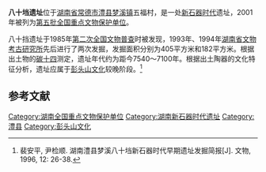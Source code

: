 {{文物保护单位
| 级别 = 全国
| 名称 = 八十垱遗址
| 所在 = [[湖南省|湖南省]][[常德市|常德市]][[澧县|澧县]]
| 分类 = 古遗址
| 时代 = [[新石器时代|新石器时代]]
| 编号 = 5-93
| 登录 = 2001年6月25日
}}
'''八十垱遗址'''位于[[湖南省|湖南省]][[常德市|常德市]][[澧县|澧县]][[梦溪镇|梦溪镇]]五福村，是一处[[新石器时代|新石器时代]]遗址，2001年被列为[[第五批全国重点文物保护单位|第五批全国重点文物保护单位]]。

八十挡遗址于1985年[[第二次全国文物普查|第二次全国文物普查]]时被发现，1993年、1994年[[湖南省文物考古研究所|湖南省文物考古研究所]]先后进行了两次发掘，发掘面积分别为405平方米和182平方米。根据出土物的[[碳十四|碳十四]]测定，遗址年代约为距今7540～7100年。根据出土陶器的文化特征分析，遗址应属于[[彭头山文化|彭头山文化]]较晚阶段。<ref>裴安平, 尹检顺. 湖南澧县梦溪八十垱新石器时代早期遗址发掘简报[J]. 文物, 1996, 12: 26-38.</ref>

==参考文献==
{{reflist}}

{{湖南全国重点文物保护单位}}

{{DEFAULTSORT:B}}
[[Category:湖南全国重点文物保护单位|Category:湖南全国重点文物保护单位]]
[[Category:湖南新石器时代遗址|Category:湖南新石器时代遗址]]
[[Category:澧县|Category:澧县]]
[[Category:彭头山文化|Category:彭头山文化]]